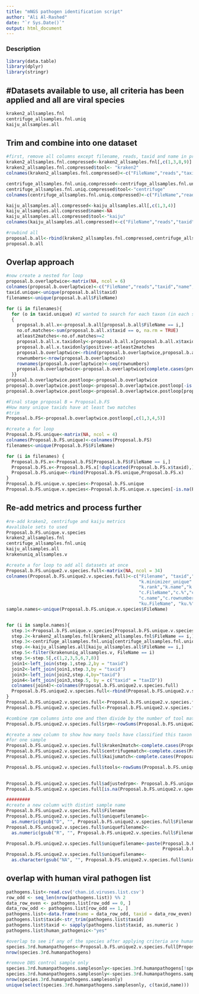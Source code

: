 ---
title: "mNGS pathogen identification script"
author: "Ali Al-Rashed"
date: "`r Sys.Date()`"
output: html_document
---

### Description

```{r}
library(data.table)
library(dplyr)
library(stringr)
```

## #Datasets available to use, all criteria has been applied and all are viral species

```{r}
kraken2_allsamples.fnl
centrifuge_allsamples.fnl.uniq
kaiju_allsamples.all
```

## Trim and combine into one dataset

```{r}
#first, remove all columns except filename, reads, taxid and name in preperation for the nested for loop
kraken2_allsamples.fnl.compressed<-kraken2_allsamples.fnl[,c(1,3,8,9)]
kraken2_allsamples.fnl.compressed$tool<- "kraken2"
colnames(kraken2_allsamples.fnl.compressed)<-c("FileName","reads","taxid","name","tool")

centrifuge_allsamples.fnl.uniq.compressed<-centrifuge_allsamples.fnl.uniq[,c(1,3,6,7)]
centrifuge_allsamples.fnl.uniq.compressed$tool<-"centrifuge"
colnames(centrifuge_allsamples.fnl.uniq.compressed)<-c("FileName","reads","taxid","name","tool")

kaiju_allsamples.all.compressed<-kaiju_allsamples.all[,c(1,3,4)]
kaiju_allsamples.all.compressed$name<-NA
kaiju_allsamples.all.compressed$tool<-"kaiju"
colnames(kaiju_allsamples.all.compressed)<-c("FileName","reads","taxid","name","tool")

#rowbind all
proposal.b.all<-rbind(kraken2_allsamples.fnl.compressed,centrifuge_allsamples.fnl.uniq.compressed,kaiju_allsamples.all.compressed)
proposal.b.all
```

## Overlap approach

```{r}
#now create a nested for loop
proposal.b.overlaptwice<-matrix(NA, ncol = 6)
colnames(proposal.b.overlaptwice)<-c("FileName","reads","taxid","name","tool","positive")
taxid.unique<-unique(proposal.b.all$taxid)
filenames<-unique(proposal.b.all$FileName)

for (i in filenames){
  for (o in taxid.unique) #I wanted to search for each taxon (in each sample) if it was classified by 2 or more classifiers
  {
    proposal.b.all.x<-proposal.b.all[proposal.b.all$FileName == i,]
    no.of.matches<-sum(proposal.b.all.x$taxid == o, na.rm = TRUE)
    atleast2matches<-no.of.matches>=2
    proposal.b.all.x.taxidonly<-proposal.b.all.x[proposal.b.all.x$taxid == o,]
    proposal.b.all.x.taxidonly$positive<-atleast2matches
    proposal.b.overlaptwice<-rbind(proposal.b.overlaptwice,proposal.b.all.x.taxidonly)
    rownumbers<-nrow(proposal.b.overlaptwice)
    rownames(proposal.b.overlaptwice)<-seq(rownumbers)
    proposal.b.overlaptwice<-proposal.b.overlaptwice[complete.cases(proposal.b.overlaptwice$tool),]
  }}
proposal.b.overlaptwice.postloop<-proposal.b.overlaptwice
proposal.b.overlaptwice.postloop<-proposal.b.overlaptwice.postloop[-is.na(proposal.b.overlaptwice.postloop),]
proposal.b.overlaptwice.postloop<-proposal.b.overlaptwice.postloop[proposal.b.overlaptwice.postloop$positive == TRUE,] #if a taxon is classified by 2 or more tools then TRUE

#Final stage proposal B = Proposal.b.FS
#How many unique taxids have at least two matches
#trim
Proposal.b.FS<-proposal.b.overlaptwice.postloop[,c(1,3,4,5)]

#create a for loop
Proposal.b.FS.unique<-matrix(NA, ncol = 4)
colnames(Proposal.b.FS.unique)<-colnames(Proposal.b.FS)
filenames<-unique(Proposal.b.FS$FileName)

for (i in filenames) {
  Proposal.b.FS.x<-Proposal.b.FS[Proposal.b.FS$FileName == i,]
  Proposal.b.FS.x<-Proposal.b.FS.x[!duplicated(Proposal.b.FS.x$taxid),]
  Proposal.b.FS.unique<-rbind(Proposal.b.FS.unique,Proposal.b.FS.x)
}
Proposal.b.FS.unique.v.species<-Proposal.b.FS.unique
Proposal.b.FS.unique.v.species<-Proposal.b.FS.unique.v.species[-is.na(Proposal.b.FS.unique.v.species),]
```


## Re-add metrics and process further

```{r}
#re-add kraken2, centrifuge and kaiju metrics
#avalibale sets to used
Proposal.b.FS.unique.v.species
kraken2_allsamples.fnl
centrifuge_allsamples.fnl.uniq 
kaiju_allsamples.all 
krakenuniq_allsamples.v 

#create a for loop to add all datasets at once
Proposal.b.FS.unique2.v.species.full<-matrix(NA, ncol = 34)
colnames(Proposal.b.FS.unique2.v.species.full)<-c("Filename", "taxid","name","tool","k.FileName","k.%","k.reads_covered_by_taxon" , "k.reads_assigned_to_taxon" ,"k.minimizer_count", 
                                                  "k.minimizer_unique"      , 
                                                  "k.rank","k.name","k.rownumber","k.rpm",
                                                  "c.FileName","c.%","c.reads_covered_by_taxon", "c.reads_assigned_to_taxon" ,"c.rank",
                                                  "c.name","c.rownumber", "c.rpm", "c.uniquereads", "kj.FileName", "kj.%", "kj.reads", "kj.totalreads", "kj.rpm", 
                                                  "ku.FileName", "ku.%","ku.reads","ku.kmer", "ku.dup","ku.cov")
sample.names<-unique(Proposal.b.FS.unique.v.species$FileName)


for (i in sample.names){
  step.1<-Proposal.b.FS.unique.v.species[Proposal.b.FS.unique.v.species$FileName == i,]
  step.2<-kraken2_allsamples.fnl[kraken2_allsamples.fnl$FileName == i,]
  step.3<-centrifuge_allsamples.fnl.uniq[centrifuge_allsamples.fnl.uniq$FileName == i,]
  step.4<-kaiju_allsamples.all[kaiju_allsamples.all$FileName == i,]
  step.5<-filter(krakenuniq_allsamples.v, FileName == i)
  step.5<-step.5[,c(1,2,3,5,6,7,8)]
  join1<-left_join(step.1,step.2,by = "taxid")
  join2<-left_join(join1,step.3,by = "taxid")
  join3<-left_join(join2,step.4,by="taxid")
  join4<-left_join(join3,step.5, by = c("taxid" = "taxID"))
  colnames(join4)<-colnames(Proposal.b.FS.unique2.v.species.full)
  Proposal.b.FS.unique2.v.species.full<-rbind(Proposal.b.FS.unique2.v.species.full,join4)
}
Proposal.b.FS.unique2.v.species.full<-Proposal.b.FS.unique2.v.species.full[complete.cases(Proposal.b.FS.unique2.v.species.full$Filename),]
Proposal.b.FS.unique2.v.species.full<-Proposal.b.FS.unique2.v.species.full[,-4]

#combine rpm columns into one and then divide by the number of tool matches
Proposal.b.FS.unique2.v.species.full$rpm<-rowSums(Proposal.b.FS.unique2.v.species.full[ , c("k.rpm","c.rpm","kj.rpm")], na.rm=TRUE)

#create a new column to show how many tools have classified this taxon
#for one sample
Proposal.b.FS.unique2.v.species.full$kraken2match<-complete.cases(Proposal.b.FS.unique2.v.species.full$k.FileName)
Proposal.b.FS.unique2.v.species.full$centrifugematch<-complete.cases(Proposal.b.FS.unique2.v.species.full$c.FileName)
Proposal.b.FS.unique2.v.species.full$kaijumatch<-complete.cases(Proposal.b.FS.unique2.v.species.full$kj.FileName)

Proposal.b.FS.unique2.v.species.full$tools<-rowSums(Proposal.b.FS.unique2.v.species.full[ , c("centrifugematch","kraken2match",
                                                                                              "kaijumatch")], na.rm=TRUE)

Proposal.b.FS.unique2.v.species.full$adjustedrpm<- Proposal.b.FS.unique2.v.species.full$rpm / Proposal.b.FS.unique2.v.species.full$tools
Proposal.b.FS.unique2.v.species.full[is.na(Proposal.b.FS.unique2.v.species.full$adjustedrpm),]

#########
#create a new column with distint sample name
Proposal.b.FS.unique2.v.species.full$Filename
Proposal.b.FS.unique2.v.species.full$uniquefilename1<-
  as.numeric(gsub("D", "", Proposal.b.FS.unique2.v.species.full$Filename))
Proposal.b.FS.unique2.v.species.full$uniquefilename2<-
  as.numeric(gsub("R", "", Proposal.b.FS.unique2.v.species.full$Filename))

Proposal.b.FS.unique2.v.species.full$uniquefilename<-paste(Proposal.b.FS.unique2.v.species.full$uniquefilename1,
                                                           Proposal.b.FS.unique2.v.species.full$uniquefilename2)
Proposal.b.FS.unique2.v.species.full$uniquefilename<-  
  as.character(gsub("NA", "", Proposal.b.FS.unique2.v.species.full$uniquefilename))
```

## overlap with human viral pathogen list

```{r}
pathogens.list<-read.csv('chan.id.viruses.list.csv')
row_odd <- seq_len(nrow(pathogens.list)) %% 2 
data_row_even <- pathogens.list[row_odd == 0, ]   
data_row_odd <- pathogens.list[row_odd == 1, ]   
pathogens.list<-data.frame(name = data_row_odd, taxid = data_row_even)
pathogens.list$taxid<-str_trim(pathogens.list$taxid)
pathogens.list$taxid <- sapply(pathogens.list$taxid, as.numeric )
pathogens.list$human_pathogenic<-"yes"

#overlap to see if any of the species after applying criteria are human pathogenic
species.3rd.humanpathogens<-Proposal.b.FS.unique2.v.species.full[Proposal.b.FS.unique2.v.species.full$taxid %in% pathogens.list$taxid,]
nrow(species.3rd.humanpathogens)

#remove DBS control sample only
species.3rd.humanpathogens.samplesonly<-species.3rd.humanpathogens[!species.3rd.humanpathogens$Filename == "D13",]
species.3rd.humanpathogens.samplesonly<-species.3rd.humanpathogens.samplesonly[!species.3rd.humanpathogens.samplesonly$Filename == "R13",]
nrow(species.3rd.humanpathogens.samplesonly)
unique(select(species.3rd.humanpathogens.samplesonly, c(taxid,name)))
```

